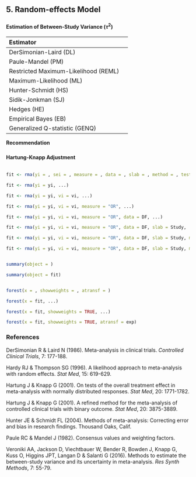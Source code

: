 ## **5. Random-effects Model**
###
#### **Estimation of Between-Study Variance ($\tau^2$)**
|Estimator||
|:--|:--|
|DerSimonian-Laird (DL)|
|Paule-Mandel (PM)|
|Restricted Maximum-Likelihood (REML)|
|Maximum-Likelihood (ML)|
|Hunter-Schmidt (HS)|
|Sidik-Jonkman (SJ)|
|Hedges (HE)|
|Empirical Bayes (EB)|
|Generalized Q-statistic (GENQ)|

**Recommendation**  


###
#### **Hartung-Knapp Adjustment**

```r

```
```r
fit <- rma(yi = , sei = , measure = , data = , slab = , method = , test = )
```
```r
fit <- rma(yi = yi, ...)
```
```r
fit <- rma(yi = yi, vi = vi, ...)
```
```r
fit <- rma(yi = yi, vi = vi, measure = "OR", ...)
```
```r
fit <- rma(yi = yi, vi = vi, measure = "OR", data = DF, ...)
```
```r
fit <- rma(yi = yi, vi = vi, measure = "OR", data = DF, slab = Study, ...)
```
```r
fit <- rma(yi = yi, vi = vi, measure = "OR", data = DF, slab = Study, method = "REML", ...)
```
```r
fit <- rma(yi = yi, vi = vi, measure = "OR", data = DF, slab = Study, method = "REML", test = "knha")
```

```r

```
```r
summary(object = )
```
```r
summary(object = fit)
```

```r

```
```r
forest(x = , showweights = , atransf = )
```
```r
forest(x = fit, ...)
```
```r
forest(x = fit, showweights = TRUE, ...)
```
```r
forest(x = fit, showweights = TRUE, atransf = exp)
```

### **References**  
DerSimonian R & Laird N (1986). Meta-analysis in clinical trials. *Controlled Clinical Trials*, 7: 177-188.  

Hardy RJ & Thompson SG (1996). A likelihood approach to meta-analysis with random effects. *Stat Med*, 15: 619-629.  

Hartung J & Knapp G (2001). On tests of the overall treatment effect in meta-analysis with normally distributed responses. *Stat Med*, 20: 1771-1782.  

Hartung J & Knapp G (2001). A refined method for the meta-analysis of controlled clinical trials with binary outcome. *Stat Med*, 20: 3875-3889.  

Hunter JE & Schmidt FL (2004). Methods of meta-analysis: Correcting error and bias in research findings. Thousand Oaks, Calif.  

Paule RC & Mandel J (1982). Consensus values and weighting factors.   

Veroniki AA, Jackson D, Viechtbauer W, Bender R, Bowden J, Knapp G, Kuss O, Higgins JPT, Langan D & Salanti G (2016). Methods to estimate the between-study variance and its uncertainty in meta-analysis. *Res Synth Methods*, 7: 55-79. 